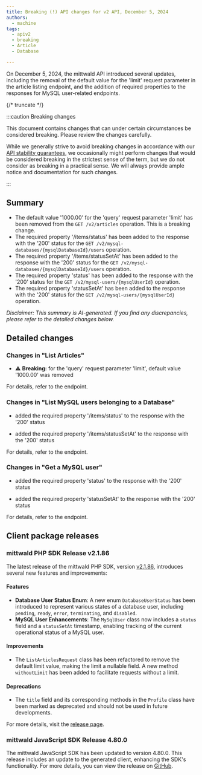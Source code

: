 ```yaml
---
title: Breaking (!) API changes for v2 API, December 5, 2024
authors:
  - machine
tags:
  - apiv2
  - breaking
  - Article
  - Database

---
```



On December 5, 2024, the mittwald API introduced several updates, including the removal of the default value for the 'limit' request parameter in the article listing endpoint, and the addition of required properties to the responses for MySQL user-related endpoints.

{/* truncate */}



:::caution Breaking changes

This document contains changes that can under certain circumstances be considered breaking. Please review the changes carefully.

While we generally strive to avoid breaking changes in accordance with our [API stability guarantees](../../../../../docs/v2/api/stability), we occasionally might perform changes that would be considered breaking in the strictest sense of the term, but we do not consider as breaking in a practical sense. We will always provide ample notice and documentation for such changes.

:::



## Summary


- The default value '1000.00' for the 'query' request parameter 'limit' has been removed from the `GET /v2/articles` operation. This is a breaking change.
- The required property '/items/status' has been added to the response with the '200' status for the `GET /v2/mysql-databases/{mysqlDatabaseId}/users` operation.
- The required property '/items/statusSetAt' has been added to the response with the '200' status for the `GET /v2/mysql-databases/{mysqlDatabaseId}/users` operation.
- The required property 'status' has been added to the response with the '200' status for the `GET /v2/mysql-users/{mysqlUserId}` operation.
- The required property 'statusSetAt' has been added to the response with the '200' status for the `GET /v2/mysql-users/{mysqlUserId}` operation.

_Disclaimer: This summary is AI-generated. If you find any discrepancies, please refer to the detailed changes below._


## Detailed changes



### Changes in "List Articles"


- ⚠️ **Breaking:** for the 'query' request parameter 'limit', default value '1000.00' was removed


For details, refer to the <OperationLink operation="article-list-articles" apiVersion="v2" /> endpoint.



### Changes in "List MySQL users belonging to a Database"


- added the required property '/items/status' to the response with the '200' status

- added the required property '/items/statusSetAt' to the response with the '200' status


For details, refer to the <OperationLink operation="database-list-mysql-users" apiVersion="v2" /> endpoint.



### Changes in "Get a MySQL user"


- added the required property 'status' to the response with the '200' status

- added the required property 'statusSetAt' to the response with the '200' status


For details, refer to the <OperationLink operation="database-get-mysql-user" apiVersion="v2" /> endpoint.




## Client package releases


### mittwald PHP SDK Release v2.1.86

The latest release of the mittwald PHP SDK, version [v2.1.86](https://github.com/mittwald/api-client-php/releases/tag/v2.1.86), introduces several new features and improvements:

#### Features
- **Database User Status Enum**: A new enum `DatabaseUserStatus` has been introduced to represent various states of a database user, including `pending`, `ready`, `error`, `terminating`, and `disabled`.
- **MySQL User Enhancements**: The `MySqlUser` class now includes a `status` field and a `statusSetAt` timestamp, enabling tracking of the current operational status of a MySQL user.

#### Improvements
- The `ListArticlesRequest` class has been refactored to remove the default limit value, making the limit a nullable field. A new method `withoutLimit` has been added to facilitate requests without a limit.

#### Deprecations
- The `title` field and its corresponding methods in the `Profile` class have been marked as deprecated and should not be used in future developments.

For more details, visit the [release page](https://github.com/mittwald/api-client-php/releases/tag/v2.1.86).

### mittwald JavaScript SDK Release 4.80.0

The mittwald JavaScript SDK has been updated to version 4.80.0. This release includes an update to the generated client, enhancing the SDK's functionality. For more details, you can view the release on [GitHub](https://github.com/mittwald/api-client-js/releases/tag/4.80.0).

